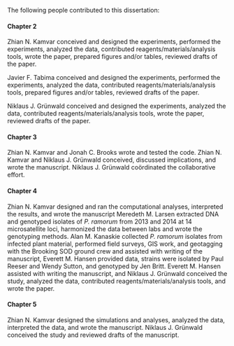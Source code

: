 The following people contributed to this dissertation: 
<!-- Note: you MUST have a line at the beginning of all pretext pages -->



#### Chapter 2 {-}


Zhian N. Kamvar conceived and designed the experiments, performed the
experiments, analyzed the data, contributed reagents/materials/analysis tools,
wrote the paper, prepared figures and/or tables, reviewed drafts of the paper.

Javier F. Tabima conceived and designed the experiments, performed the
experiments, analyzed the data, contributed reagents/materials/analysis tools,
prepared figures and/or tables, reviewed drafts of the paper.

Niklaus J. Grünwald conceived and designed the experiments, analyzed the data,
contributed reagents/materials/analysis tools, wrote the paper, reviewed drafts
of the paper.


#### Chapter 3 {-}


Zhian N. Kamvar and Jonah C. Brooks wrote and tested the code. Zhian N. Kamvar
and Niklaus J. Grünwald conceived, discussed implications, and wrote the
manuscript. Niklaus J. Grünwald coördinated the collaborative effort.


#### Chapter 4 {-}


Zhian N. Kamvar designed and ran the computational analyses, interpreted the
results, and wrote the manuscript Meredeth M. Larsen extracted DNA and genotyped
isolates of *P. ramorum* from 2013 and 2014 at 14 microsatellite loci,
harmonized the data between labs and wrote the genotyping methods. Alan M.
Kanaskie collected *P. ramorum* isolates from infected plant material, performed
field surveys, GIS work, and geotagging with the Brooking SOD ground crew and
assisted with writing of the manuscript, Everett M. Hansen provided data,
strains were isolated by Paul Reeser and Wendy Sutton, and genotyped by Jen
Britt. Everett M. Hansen assisted with writing the manuscript, and Niklaus J.
Grünwald conceived the study, analyzed the data, contributed
reagents/materials/analysis tools, and wrote the paper.


#### Chapter 5 {-}


Zhian N. Kamvar designed the simulations and analyses, analyzed the data, 
interpreted the data, and wrote the manuscript. Niklaus J. Grünwald conceived
the study and reviewed drafts of the manuscript.

